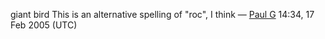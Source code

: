 giant bird
{{rfc}} This is an alternative spelling of "roc", I think &mdash; [[User:Paul G|Paul G]] 14:34, 17 Feb 2005 (UTC)